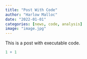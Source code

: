 ```yaml
---
title: "Post With Code"
author: "Harlow Malloc"
date: "2022-01-01"
categories: [news, code, analysis]
image: "image.jpg"
---
```


This is a post with executable code.

```r
1 + 1
```
